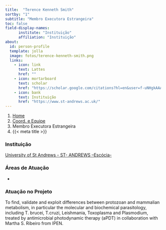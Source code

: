 ```yaml
---
title:  "Terence Kenneth Smith"
sortby: "1"
subtitle: "Membro Executora Estrangeira"
toc: false
field-display-names:
      institute: "Instituição"
      affiliation: "Instituição"
about:
  id: person-profile
  template: jolla
  image: fotos/terence-kenneth-smith.png
  links:
    - icon: link
      text: Lattes
      href: ""
    - icon: mortarboard
      text: scholar
      href: "https://scholar.google.com/citations?hl=en&user=f-uNHgkAAAAJ"
    - icon: bank
      text: Instituição
      href: "https://www.st-andrews.ac.uk/"
---
```


```{=html}
<nav aria-label="breadcrumb">
  <ol class="breadcrumb">
    <li class="breadcrumb-item"><a href="../../index.html">Home</a></li>
    <li class="breadcrumb-item"><a href="../coord-equipe.html">Coord. e Equipe</a></li>
    <li class="breadcrumb-item active">Membro Executora Estrangeira</li>
    <li class="breadcrumb-item active" aria-current="page">{{< meta title >}}</li>
  </ol>
</nav>
```
:::{#person-profile}
:::

### Instituição

[University of St Andrews - ST- ANDREWS --Escócia-](https://www.st-andrews.ac.uk/)

### Áreas de Atuação

-

### Atuação no Projeto

To find, validate and exploit differences between protozoan and mammalian metabolism, in particular the molecular and biochemical parasitology, including T. brucei, T.cruzi, Leishmania, Toxoplasma and Plasmodium, treated by antimicrobial photodynamic therapy (aPDT) in collaboration with Martha S. Ribeiro from IPEN.
